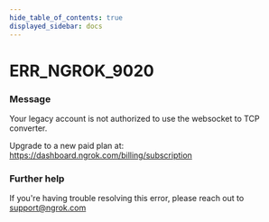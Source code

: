 ```yaml
---
hide_table_of_contents: true
displayed_sidebar: docs
---
```



# ERR_NGROK_9020

### Message

Your legacy account is not authorized to use the websocket to TCP converter.

Upgrade to a new paid plan at: https://dashboard.ngrok.com/billing/subscription

<ErrorDetails error="err_ngrok_9020" />

### Further help

If you're having trouble resolving this error, please reach out to [support@ngrok.com](mailto:support@ngrok.com?subject=Help%20with%20ERR_NGROK_9020)
